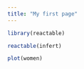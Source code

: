 ```yaml
---
title: "My first page"
---
```


```r
library(reactable)
```
```r
reactable(infert)
```
```r
plot(women)
```


